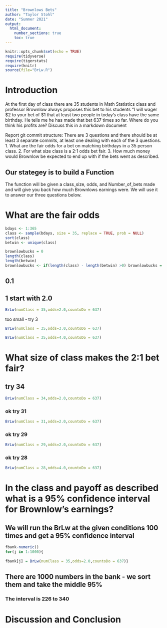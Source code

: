 ```yaml
---
title: "Brownlows Bets"
author: "Taylor Stohl"
date: "Summer 2021"
output: 
  html_document:
    number_sections: true
    toc: true
---
```


```r
knitr::opts_chunk$set(echo = TRUE)
require(tidyverse)
require(tigerstats)
require(knitr)
source(file="BrLw.R")
```


<!-- We recommend you use git branches -- create a separate branch for each major section i.e. Introduction, Methods, Results, Inferential Results, and Discussion and Conclusions - leave the YAML block untouched until the final merge where you put in your own name !-->

# Introduction

<!--In this section you explain what you are trying to show.  Where did the data come from?  What is the research or other question you are trying to answer?!-->

 At the first day of class there are 35 students in Math Statistics class and professor Brownlow always proposes this bet to his students "I will wager $2 to your bet of $1 that at least two people in today's class have  the same birthday.  He tells me he has made that bet 637 times so far. Where do you think his profits are? Discuss this in a markdown document
 
Report git commit structure:
There are 3 questions and there should be at least 3 separate commits, at least one dealing with each of the 3 questions.
1. What are the fair odds for a bet on matching birthdays in a 35 person class.
2. For what size class is a 2:1 odds bet fair.
3. How much money would Brownlow be expected to end up with if the bets went as described.

## Our stategey is to build a Function

The function will be given a class_size, odds, and Number_of_bets made and will give you back how much Brownlows earnings were. We will use it to answer our three questions below.


# What are the fair odds  


<!--Decide on your methods:  In this section explain the approach you will take to attack the issue --- how will you decide on a likely estimate of professor Brownlow's earnings or losses after 637 bets. Also explain how you construct a 95% confidence interval about your estimate of his winnings !-->


```r
bdays <- 1:365
class <- sample(bdays, size = 35, replace = TRUE, prob = NULL)
sort(class)
betwin <- unique(class)
```

```r
brownlowbucks = 0
length(class)
length(betwin)
brownlowbucks <- if(length(class) - length(betwin) >0) brownlowbucks = brownlowbucks+1 else brownlowbucks = brownlowbucks-2
```




## 0.1

## 1 start with 2.0


```r
BrLw(numClass = 35,odds=2.0,countoDo = 637)
```

too small - try 3


```r
BrLw(numClass = 35,odds=3.0,countoDo = 637)
```


```r
BrLw(numClass = 35,odds=4.0,countoDo = 637)
```


# What size of class makes the 2:1 bet fair?  
<!--Explain and display the results of your method of coming up with the estimate of professor Brownlows betting profits!-->

##  try 34


```r
BrLw(numClass = 34,odds=2.0,countoDo = 637)
```



###  ok try 31


```r
BrLw(numClass = 31,odds=2.0,countoDo = 637)
```


###  ok try 29


```r
BrLw(numClass = 29,odds=2.0,countoDo = 637)
```

###  ok try 28



```r
BrLw(numClass = 28,odds=4.0,countoDo = 637)
```







# In the class and payoff as described what is a 95% confidence interval for Brownlow's earnings?
  
<!--Explain and display your method of coming up with a 95% confidence interval of  professor Brownlows winnings (or losings)-->


## We will run the BrLw at the given conditions 100 times and get a 95% confidence interval


```r
fbank-numeric()
for(j in 1:1000){
  
fbank[j] = BrLw(numClass = 35,odds=2.0,countoDo = 637)}
```


## There are 1000 numbers in the bank - we sort them and take the middle 95%

### The interval is 226 to 340

# Discussion and Conclusion

<!--Discussion and conclusion here.  If professor Brownlow is consistantly making or losing money how could he change his payout so that his profits center on zero?  Also discuss what size his class should be in order to have his current scheme balance at zero profit.!-->

